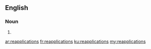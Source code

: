 ==English==

===Noun===
{{head|en|plural}}

# {{plural of|reapplication|lang=en}}

[[ar:reapplications]]
[[fr:reapplications]]
[[ku:reapplications]]
[[my:reapplications]]